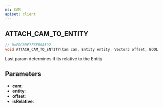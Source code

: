 ```yaml
---
ns: CAM
apiset: client
---
```

## ATTACH_CAM_TO_ENTITY

```c
// 0xFDC0DF7F6FB0A592
void ATTACH_CAM_TO_ENTITY(Cam cam, Entity entity, Vector3 offset, BOOL isRelative);
```

Last param determines if its relative to the Entity

## Parameters
* **cam**:
* **entity**:
* **offset**:
* **isRelative**: